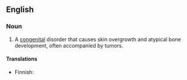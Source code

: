 {{wikipedia}}
==English==

===Noun===
{{en-noun|head=[[Proteus]] [[syndrome]]|pl=Proteus syndromes}}

#  {{context|disease}} A [[congenital]] disorder that causes skin overgrowth and atypical bone development, often accompanied by tumors.

====Translations====
{{trans-top|congenital disorder}}
* Finnish: {{t-|fi|Proteus-syndrooma}}
{{trans-mid}}
{{trans-bottom}}